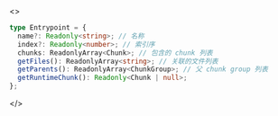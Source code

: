 <>

```ts
type Entrypoint = {
  name?: Readonly<string>; // 名称
  index?: Readonly<number>; // 索引序
  chunks: ReadonlyArray<Chunk>; // 包含的 chunk 列表
  getFiles(): ReadonlyArray<string>; // 关联的文件列表
  getParents(): ReadonlyArray<ChunkGroup>; // 父 chunk group 列表
  getRuntimeChunk(): Readonly<Chunk | null>;
};
```

</>
